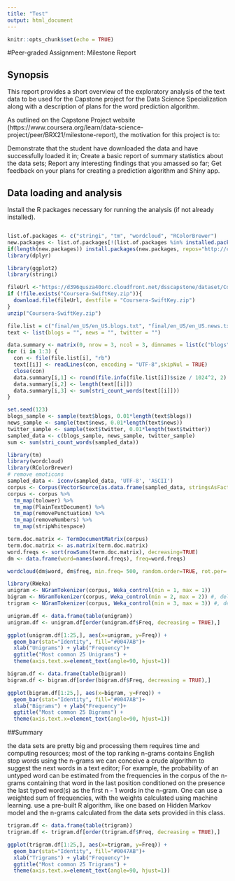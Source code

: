 ```yaml
---
title: "Test"
output: html_document
---
```


```r
knitr::opts_chunk$set(echo = TRUE)
```
#Peer-graded Assignment: Milestone Report


## Synopsis
This report provides a short overview of the exploratory analysis of the text data to be used for the Capstone project for the Data Science Specialization along with a description of plans for the word prediction algorithm.

As outlined on the Capstone Project website (https://www.coursera.org/learn/data-science-project/peer/BRX21/milestone-report), the motivation for this project is to:

Demonstrate that the student have downloaded the data and have successfully loaded it in;
Create a basic report of summary statistics about the data sets;
Report any interesting findings that you amassed so far;
Get feedback on your plans for creating a prediction algorithm and Shiny app.

## Data loading and analysis
Install the R packages necessary for running the analysis (if not already installed).

```r

```

```r
list.of.packages <- c("stringi", "tm", "wordcloud", "RColorBrewer")
new.packages <- list.of.packages[!(list.of.packages %in% installed.packages()[,"Package"])]
if(length(new.packages)) install.packages(new.packages, repos="http://cran.rstudio.com/")
library(dplyr)
```

```r
library(ggplot2)
library(stringi)
```

```r
fileUrl <-"https://d396qusza40orc.cloudfront.net/dsscapstone/dataset/Coursera-SwiftKey.zip"
if (!file.exists("Coursera-SwiftKey.zip")){
  download.file(fileUrl, destfile = "Coursera-SwiftKey.zip")
}
unzip("Coursera-SwiftKey.zip")
```

```r
file.list = c("final/en_US/en_US.blogs.txt", "final/en_US/en_US.news.txt", "final/en_US/en_US.twitter.txt")
text <- list(blogs = "", news = "", twitter = "")

data.summary <- matrix(0, nrow = 3, ncol = 3, dimnames = list(c("blogs", "news", "twitter"),c("file size, Mb", "lines", "words")))
for (i in 1:3) {
  con <- file(file.list[i], "rb")
  text[[i]] <- readLines(con, encoding = "UTF-8",skipNul = TRUE)
  close(con)
  data.summary[i,1] <- round(file.info(file.list[i])$size / 1024^2, 2)
  data.summary[i,2] <- length(text[[i]])
  data.summary[i,3] <- sum(stri_count_words(text[[i]]))
}
```

```r
set.seed(123)
blogs_sample <- sample(text$blogs, 0.01*length(text$blogs))
news_sample <- sample(text$news, 0.01*length(text$news))
twitter_sample <- sample(text$twitter, 0.01*length(text$twitter))
sampled_data <- c(blogs_sample, news_sample, twitter_sample)
sum <- sum(stri_count_words(sampled_data))
```

```r
library(tm)
library(wordcloud)
library(RColorBrewer)
# remove emoticons
sampled_data <- iconv(sampled_data, 'UTF-8', 'ASCII')
corpus <- Corpus(VectorSource(as.data.frame(sampled_data, stringsAsFactors = FALSE))) 
corpus <- corpus %>%
  tm_map(tolower) %>%  
  tm_map(PlainTextDocument) %>%
  tm_map(removePunctuation) %>%
  tm_map(removeNumbers) %>%
  tm_map(stripWhitespace)
```

```r
term.doc.matrix <- TermDocumentMatrix(corpus)
term.doc.matrix <- as.matrix(term.doc.matrix)
word.freqs <- sort(rowSums(term.doc.matrix), decreasing=TRUE) 
dm <- data.frame(word=names(word.freqs), freq=word.freqs)
```

```r
wordcloud(dm$word, dm$freq, min.freq= 500, random.order=TRUE, rot.per=.25, colors=brewer.pal(8, "Dark2"))
```

```r
library(RWeka)
unigram <- NGramTokenizer(corpus, Weka_control(min = 1, max = 1))
bigram <- NGramTokenizer(corpus, Weka_control(min = 2, max = 2)) #, delimiters = " \\r\\n\\t.,;:\"()?!")) 
trigram <- NGramTokenizer(corpus, Weka_control(min = 3, max = 3)) #, delimiters = " \\r\\n\\t.,;:\"()?!")) 
```

```r
unigram.df <- data.frame(table(unigram))
unigram.df <- unigram.df[order(unigram.df$Freq, decreasing = TRUE),]

ggplot(unigram.df[1:25,], aes(x=unigram, y=Freq)) +
  geom_bar(stat="Identity", fill="#0047AB")+
  xlab("Unigrams") + ylab("Frequency")+
  ggtitle("Most common 25 Unigrams") +
  theme(axis.text.x=element_text(angle=90, hjust=1))
```

```r
bigram.df <- data.frame(table(bigram))
bigram.df <- bigram.df[order(bigram.df$Freq, decreasing = TRUE),]

ggplot(bigram.df[1:25,], aes(x=bigram, y=Freq)) +
  geom_bar(stat="Identity", fill="#0047AB")+
  xlab("Bigrams") + ylab("Frequency")+
  ggtitle("Most common 25 Bigrams") +
  theme(axis.text.x=element_text(angle=90, hjust=1))
```

##Summary

the data sets are pretty big and processing them requires time and computing resources;
most of the top ranking n-grams contains English stop words
using the n-grams we can conceive a crude algorithm to suggest the next words in a text editor; For example, the probability of an untyped word can be estimated from the frequencies in the corpus of the n-grams containing that word in the last position conditioned on the presence the last typed word(s) as the first n - 1 words in the n-gram. One can use a weighted sum of frequencies, with the weights calculated using machine learning.
use a pre-built R algorithm, like one based on Hidden Markov model and the n-grams calculated from the data sets provided in this class.


```r
trigram.df <- data.frame(table(trigram))
trigram.df <- trigram.df[order(trigram.df$Freq, decreasing = TRUE),]

ggplot(trigram.df[1:25,], aes(x=trigram, y=Freq)) +
  geom_bar(stat="Identity", fill="#0047AB")+
  xlab("Trigrams") + ylab("Frequency")+
  ggtitle("Most common 25 Trigrams") +
  theme(axis.text.x=element_text(angle=90, hjust=1))
```

```r

```

